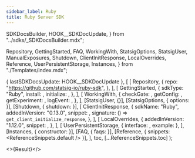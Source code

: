 ```yaml
---
sidebar_label: Ruby
title: Ruby Server SDK
---
```


  SDKDocsBuilder,
  HOOK__SDKDocUpdate,
} from "../sdks/_SDKDocsBuilder.mdx";

  Repository,
  GettingStarted,
  FAQ,
  WorkingWith,
  StatsigOptions,
  StatsigUser,
  ManualExposures,
  Shutdown,
  ClientInitResponse,
  LocalOverrides,
  Reference,
  UserPersistentStorage,
  Instances,
} from "./Templates/index.mdx";


  { lastSDKDocsUpdate: HOOK__SDKDocUpdate },
  [
    [
      Repository,
      {
        repo: "https://github.com/statsig-io/ruby-sdk",
      },
    ],
    [
      GettingStarted,
      {
        sdkType: "Ruby",
        install: <Install />,
        initialize: <Initialize />,
      },
    ],
    [
      WorkingWith,
      {
        checkGate: <CheckGate />,
        getConfig: <GetConfig />,
        getExperiment: <GetExperiment />,
        logEvent: <LogEvent />,
      },
    ],
    [StatsigUser, {}],
    [StatsigOptions, { options: <Options /> }],
    [Shutdown, { shutdown: <ShutdownSnippet /> }],
    [
      ClientInitResponse,
      {
        sdkName: "Ruby",
        addedInVersion: "0.13.0",
        snippet: <ClientInitResponseSnippet />,
        signature: () => <code>get_client_initialize_response</code>,
      },
    ],
    [
      LocalOverrides,
      {
        addedInVersion: "1.12.0",
        snippet: <OverridesSnippet />,
      },
    ],
    [
      UserPersistentStorage,
      { interface: <PersistentStorageInterface />, example: <PersistentStorageExample />},
    ],
    [Instances, { constructor: <MultiInstanceExample /> }],
    [FAQ, { faqs: <MoreFAQs /> }],
    [Reference, { snippets: <ReferenceSnippets.default /> }],
  ],
  toc,
  [...ReferenceSnippets.toc]
);

<>{Result}</>
